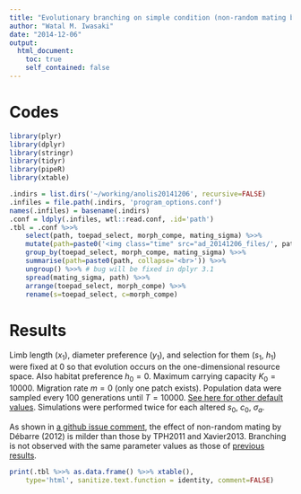 ```yaml
---
title: "Evolutionary branching on simple condition (non-random mating by Débarre)"
author: "Watal M. Iwasaki"
date: "2014-12-06"
output:
  html_document:
    toc: true
    self_contained: false
---
```


Codes
================================================================================

```r
library(plyr)
library(dplyr)
library(stringr)
library(tidyr)
library(pipeR)
library(xtable)
```

```r
.indirs = list.dirs('~/working/anolis20141206', recursive=FALSE)
.infiles = file.path(.indirs, 'program_options.conf')
names(.infiles) = basename(.indirs)
.conf = ldply(.infiles, wtl::read.conf, .id='path')
.tbl = .conf %>>%
    select(path, toepad_select, morph_compe, mating_sigma) %>>%
    mutate(path=paste0('<img class="time" src="ad_20141206_files/', path, '.png" alt="', path, '">')) %>>%
    group_by(toepad_select, morph_compe, mating_sigma) %>>%
    summarise(path=paste0(path, collapse='<br>')) %>>%
    ungroup() %>>% # bug will be fixed in dplyr 3.1
    spread(mating_sigma, path) %>>%
    arrange(toepad_select, morph_compe) %>>%
    rename(s=toepad_select, c=morph_compe)
```

Results
================================================================================

Limb length ($x_1$), diameter preference ($y_1$), and selection for them ($s_1$, $h_1$) were fixed at $0$ so that evolution occurs on the one-dimensional resource space.
Also habitat preference $h_0 = 0$.
Maximum carrying capacity $K_0 = 10000$.
Migration rate $m = 0$ (only one patch exists).
Population data were sampled every 100 generations until $T = 10000$.
[See here for other default values](http://heavywatal.github.io/edal/group__biol__param.html).
Simulations were performed twice for each altered $s_0$, $c_0$, $\sigma_a$.

As shown in [a github issue comment](https://github.com/heavywatal/edal/issues/8),
the effect of non-random mating by Débarre (2012) is milder than those by TPH2011 and Xavier2013.
Branching is not observed with the same parameter values as those of [previous results](./ad_20141122.html).

<div>
<style type="text/css">
<!--
img.time {
  max-width: 720px;
  margin: 8px;
}
tr:nth-child(2n) {
  background: #ddd;
}
tr:nth-child(2n-1) {
  background: #bbb;
}
-->
</style>
```r
print(.tbl %>>% as.data.frame() %>>% xtable(),
    type='html', sanitize.text.function = identity, comment=FALSE)
```
</div>
